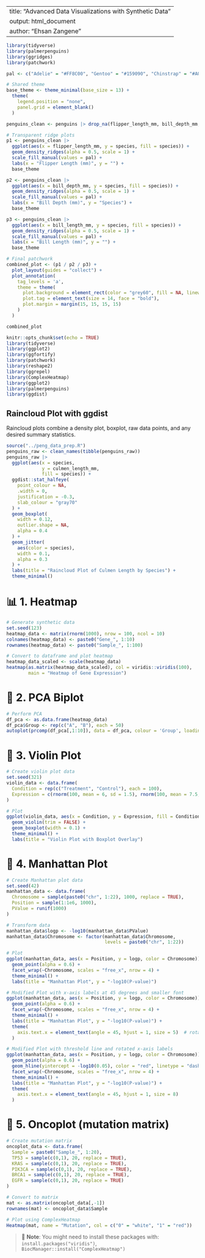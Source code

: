 
---
title: "Advanced Data Visualizations with Synthetic Data"
output: html_document
author: "Ehsan Zangene"
---
```r
library(tidyverse)
library(palmerpenguins)
library(ggridges)
library(patchwork)

pal <- c("Adelie" = "#FF8C00", "Gentoo" = "#159090", "Chinstrap" = "#A034F0")

# Shared theme
base_theme <- theme_minimal(base_size = 13) +
  theme(
    legend.position = "none",
    panel.grid = element_blank()
  )

penguins_clean <- penguins |> drop_na(flipper_length_mm, bill_depth_mm, bill_length_mm)

# Transparent ridge plots
p1 <- penguins_clean |>
  ggplot(aes(x = flipper_length_mm, y = species, fill = species)) +
  geom_density_ridges(alpha = 0.5, scale = 1) +
  scale_fill_manual(values = pal) +
  labs(x = "Flipper Length (mm)", y = "") +
  base_theme

p2 <- penguins_clean |>
  ggplot(aes(x = bill_depth_mm, y = species, fill = species)) +
  geom_density_ridges(alpha = 0.5, scale = 1) +
  scale_fill_manual(values = pal) +
  labs(x = "Bill Depth (mm)", y = "Species") +
  base_theme

p3 <- penguins_clean |>
  ggplot(aes(x = bill_length_mm, y = species, fill = species)) +
  geom_density_ridges(alpha = 0.5, scale = 1) +
  scale_fill_manual(values = pal) +
  labs(x = "Bill Length (mm)", y = "") +
  base_theme

# Final patchwork
combined_plot <- (p1 / p2 / p3) +
  plot_layout(guides = "collect") +
  plot_annotation(
    tag_levels = 'a',
    theme = theme(
      plot.background = element_rect(color = "grey60", fill = NA, linewidth = 1, linetype = "solid"),
      plot.tag = element_text(size = 14, face = "bold"),
      plot.margin = margin(15, 15, 15, 15)
    )
  )

combined_plot


```

```r
knitr::opts_chunk$set(echo = TRUE)
library(tidyverse)
library(ggplot2)
library(ggfortify)
library(patchwork)
library(reshape2)
library(ggrepel)
library(ComplexHeatmap)
library(ggplot2)
library(palmerpenguins)
library(ggdist)
```
## Raincloud Plot with ggdist

Raincloud plots combine a density plot, boxplot, raw data points, and any desired summary statistics.

```r
source("../peng_data_prep.R")
penguins_raw <- clean_names(tibble(penguins_raw))
penguins_raw |>
  ggplot(aes(x = species,
             y = culmen_length_mm,
             fill = species)) +
  ggdist::stat_halfeye(
    point_colour = NA,
    .width = 0,
    justification = -0.3,
    slab_colour = "gray70"
  ) +
  geom_boxplot(
    width = 0.12,
    outlier.shape = NA,
    alpha = 0.4
  ) +
  geom_jitter(
    aes(color = species),
    width = 0.1,
    alpha = 0.3
  ) +
  labs(title = "Raincloud Plot of Culmen Length by Species") +
  theme_minimal()
```

# 📊 1. Heatmap

```r
# Generate synthetic data
set.seed(123)
heatmap_data <- matrix(rnorm(1000), nrow = 100, ncol = 10)
colnames(heatmap_data) <- paste0("Gene_", 1:10)
rownames(heatmap_data) <- paste0("Sample_", 1:100)

# Convert to dataframe and plot heatmap
heatmap_data_scaled <- scale(heatmap_data)
heatmap(as.matrix(heatmap_data_scaled), col = viridis::viridis(100), 
        main = "Heatmap of Gene Expression")
```

# 🔬 2. PCA Biplot

```r
# Perform PCA
df_pca <- as.data.frame(heatmap_data)
df_pca$Group <- rep(c("A", "B"), each = 50)
autoplot(prcomp(df_pca[,1:10]), data = df_pca, colour = 'Group', loadings = TRUE)
```

# 🎻 3. Violin Plot

```r
# Create violin plot data
set.seed(321)
violin_data <- data.frame(
  Condition = rep(c("Treatment", "Control"), each = 100),
  Expression = c(rnorm(100, mean = 6, sd = 1.5), rnorm(100, mean = 7.5, sd = 1.5))
)

# Plot
ggplot(violin_data, aes(x = Condition, y = Expression, fill = Condition)) +
  geom_violin(trim = FALSE) +
  geom_boxplot(width = 0.1) +
  theme_minimal() +
  labs(title = "Violin Plot with Boxplot Overlay")
```

# 🧬 4. Manhattan Plot

```r
# Create Manhattan plot data
set.seed(42)
manhattan_data <- data.frame(
  Chromosome = sample(paste0("chr", 1:22), 1000, replace = TRUE),
  Position = sample(1:1e6, 1000),
  PValue = runif(1000)
)

# Transform data
manhattan_data$logp <- -log10(manhattan_data$PValue)
manhattan_data$Chromosome <- factor(manhattan_data$Chromosome, 
                                    levels = paste0("chr", 1:22))

# Plot
ggplot(manhattan_data, aes(x = Position, y = logp, color = Chromosome)) +
  geom_point(alpha = 0.6) +
  facet_wrap(~Chromosome, scales = "free_x", nrow = 4) +
  theme_minimal() +
  labs(title = "Manhattan Plot", y = "-log10(P-value)")
```
```r
# Modified Plot with x-axis labels at 45 degrees and smaller font
ggplot(manhattan_data, aes(x = Position, y = logp, color = Chromosome)) +
  geom_point(alpha = 0.6) +
  facet_wrap(~Chromosome, scales = "free_x", nrow = 4) +
  theme_minimal() +
  labs(title = "Manhattan Plot", y = "-log10(P-value)") +
  theme(
    axis.text.x = element_text(angle = 45, hjust = 1, size = 5)  # rotate and shrink font
  )
```

```r
# Modified Plot with threshold line and rotated x-axis labels
ggplot(manhattan_data, aes(x = Position, y = logp, color = Chromosome)) +
  geom_point(alpha = 0.6) +
  geom_hline(yintercept = -log10(0.05), color = "red", linetype = "dashed", size = 0.5) +
  facet_wrap(~Chromosome, scales = "free_x", nrow = 4) +
  theme_minimal() +
  labs(title = "Manhattan Plot", y = "-log10(P-value)") +
  theme(
    axis.text.x = element_text(angle = 45, hjust = 1, size = 8)
  )

```

# 🧪 5. Oncoplot (mutation matrix)

```r
# Create mutation matrix
oncoplot_data <- data.frame(
  Sample = paste0("Sample_", 1:20),
  TP53 = sample(c(0,1), 20, replace = TRUE),
  KRAS = sample(c(0,1), 20, replace = TRUE),
  PIK3CA = sample(c(0,1), 20, replace = TRUE),
  BRCA1 = sample(c(0,1), 20, replace = TRUE),
  EGFR = sample(c(0,1), 20, replace = TRUE)
)

# Convert to matrix
mat <- as.matrix(oncoplot_data[,-1])
rownames(mat) <- oncoplot_data$Sample

# Plot using ComplexHeatmap
Heatmap(mat, name = "Mutation", col = c("0" = "white", "1" = "red"))
```

> 📘 **Note**: You might need to install these packages with:
> `install.packages("viridis")`, `BiocManager::install("ComplexHeatmap")`
